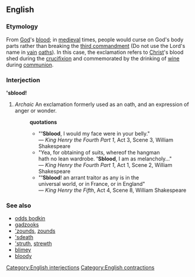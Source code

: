 ==English==

===Etymology===
From [[God]]'s [[blood]]; in [[medieval]] times, people would curse on God's body parts rather than breaking the [[w:Ten commandments|third commandment]] (Do not use the Lord's name in [[vain]] [[oath]]s).  In this case, the exclamation refers to [[Christ]]'s blood shed during the [[crucifixion]] and commemorated by the drinking of [[wine]] during [[communion]].  

===Interjection===
''''sblood!'''
# ''Archaic'' An exclamation formerly used as an oath, and an expression of anger or wonder.
#:'''quotations'''
#:*"''''Sblood''', I would my face were in your belly."<br> &mdash; ''King Henry the Fourth Part 1'', Act 3, Scene 3, William Shakespeare
#:*"Yea, for obtaining of suits, whereof the hangman<br>hath no lean wardrobe. ''''Sblood''', I am as melancholy..."<br> &mdash; ''King Henry the Fourth Part 1'', Act 1, Scene 2, William Shakespeare
#:*"''''Sblood'''! an arrant traitor as any is in the<br>universal world, or in France, or in England"<br> &mdash; ''King Henry the Fifth'', Act 4, Scene 8, William Shakespeare

===See also===
* [[odds bodkin]]
* [[gadzooks]]
* [['zounds]], [[zounds]]
* [['sdeath]]
* [['struth]], [[strewth]]
* [[blimey]]
* [[bloody]]

[[Category:English interjections]]
[[Category:English contractions]]